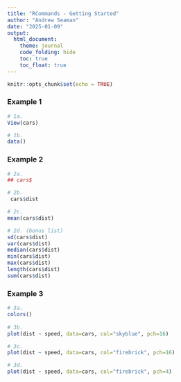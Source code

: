 ```yaml
---
title: "RCommands - Getting Started"
author: "Andrew Seaman"
date: "2025-01-09"
output: 
  html_document:
    theme: journal
    code_folding: hide
    toc: true
    toc_float: true
---
```


```r
knitr::opts_chunk$set(echo = TRUE)
```

### Example 1
```r
# 1a.
View(cars)

# 1b.
data()
```


### Example 2
```r
# 2a.
## cars$

# 2b.
 cars$dist

# 2c.
mean(cars$dist)

# 2d. (bonus list)
sd(cars$dist)
var(cars$dist)
median(cars$dist)
min(cars$dist)
max(cars$dist)
length(cars$dist)
sum(cars$dist)
```


### Example 3
```r
# 3a.
colors()
  
# 3b.
plot(dist ~ speed, data=cars, col="skyblue", pch=16)

# 3c.
plot(dist ~ speed, data=cars, col="firebrick", pch=16)

# 3d.
plot(dist ~ speed, data=cars, col="firebrick", pch=4)
```